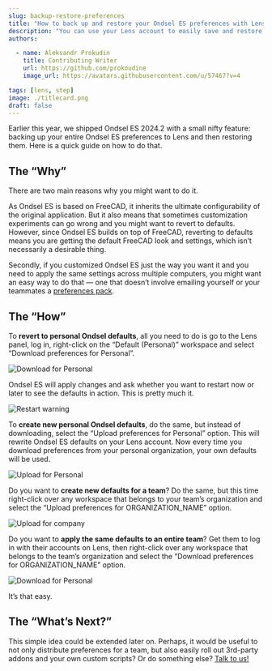 ```yaml
---
slug: backup-restore-preferences
title: "How to back up and restore your Ondsel ES preferences with Lens"
description: "You can use your Lens account to easily save and restore your own Ondsel ES defaults. Or make the same defaults for an entire team."
authors:

  - name: Aleksandr Prokudin
    title: Contributing Writer
    url: https://github.com/prokoudine
    image_url: https://avatars.githubusercontent.com/u/57467?v=4

tags: [lens, step]
image: ./titlecard.png
draft: false
---
```


Earlier this year, we shipped Ondsel ES 2024.2 with a small nifty feature: backing up your entire Ondsel ES preferences to Lens and then restoring them. Here is a quick guide on how to do that.

<!-- truncate -->

## The “Why”

There are two main reasons why you might want to do it.

As Ondsel ES is based on FreeCAD, it inherits the ultimate configurability of the original application. But it also means that sometimes customization experiments can go wrong and you might want to revert to defaults. However, since Ondsel ES builds on top of FreeCAD, reverting to defaults means you are getting the default FreeCAD look and settings, which isn’t necessarily a desirable thing.

Secondly, if you customized Ondsel ES just the way you want it and you need to apply the same settings across multiple computers, you might want an easy way to do that — one that doesn’t involve emailing yourself or your teammates a [preferences pack](https://wiki.freecad.org/Preference_Packs).

## The “How”

To **revert to personal Ondsel defaults**, all you need to do is go to the Lens panel, log in, right-click on the “Default (Personal)” workspace and select “Download preferences for Personal”. 

![Download for Personal](backup-prefs-download-for-personal.webp)

Ondsel ES will apply changes and ask whether you want to restart now or later to see the defaults in action. This is pretty much it.

![Restart warning](backup-prefs-restart-warning.webp)

To **create new personal Ondsel defaults**, do the same, but instead of downloading, select the “Upload preferences for Personal” option. This will rewrite Ondsel ES defaults on your Lens account. Now every time you download preferences from your personal organization, your own defaults will be used.

![Upload for Personal](backup-prefs-upload-for-personal.webp)

Do you want to **create new defaults for a team**? Do the same, but this time right-click over any workspace that belongs to your team’s organization and select the “Upload preferences for ORGANIZATION_NAME” option.

![Upload for company](backup-prefs-upload-for-company.webp)

Do you want to **apply the same defaults to an entire team**? Get them to log in with their accounts on Lens, then right-click over any workspace that belongs to the team’s organization and select the “Download preferences for ORGANIZATION_NAME” option.

![Download for Personal](backup-prefs-download-for-company.webp)

It’s that easy.

## The “What’s Next?”

This simple idea could be extended later on. Perhaps, it would be useful to not only distribute preferences for a team, but also easily roll out 3rd-party addons and your own custom scripts? Or do something else? [Talk to us!](https://ondsel.com/contact/)
